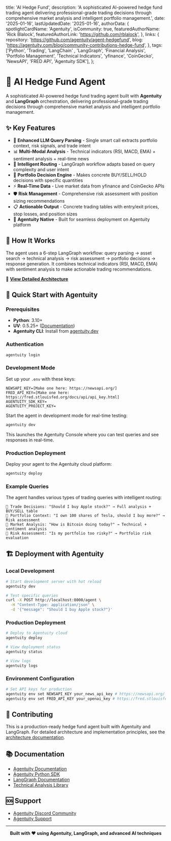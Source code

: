   title: 'AI Hedge Fund',
  description: 'A sophisticated AI-powered hedge fund trading agent delivering professional-grade trading decisions through comprehensive market analysis and intelligent portfolio management.',
  date: '2025-01-16',
  lastUpdatedDate: '2025-01-16',
  authorData: {
    spotlightCardName: 'Agentuity',
    isCommunity: true,
    featuredAuthorName: 'Rick Blalock',
    featuredAuthorLink: 'https://github.com/rblalock',
  },
  links: {
    repository: 'https://github.com/agentuity/agent-hedgefund',
    blog: 'https://agentuity.com/blog/community-contributions-hedge-fund',
  },
  tags: ['Python', 'Trading', 'LangChain' , 'LangGraph', 'Financial Analysis', 'Portfolio Management', 'Technical Indicators', 'yfinance', 'CoinGecko', 'NewsAPI', 'FRED API', 'Agentuity SDK'],
};

# 🏦 AI Hedge Fund Agent

A sophisticated AI-powered hedge fund trading agent built with **Agentuity** and **LangGraph** orchestration, delivering professional-grade trading decisions through comprehensive market analysis and intelligent portfolio management.

## ✨ Key Features

- 🧠 **Enhanced LLM Query Parsing** - Single smart call extracts portfolio context, risk signals, and trade intent
- 📊 **Multi-Modal Analysis** - Technical indicators (RSI, MACD, EMA) + sentiment analysis + real-time news
- 🎯 **Intelligent Routing** - LangGraph workflow adapts based on query complexity and user intent
- 💼 **Portfolio Decision Engine** - Makes concrete BUY/SELL/HOLD decisions with specific quantities
- ⚡ **Real-Time Data** - Live market data from yfinance and CoinGecko APIs
- 🛡️ **Risk Management** - Comprehensive risk assessment with position sizing recommendations
- 📋 **Actionable Output** - Concrete trading tables with entry/exit prices, stop losses, and position sizes
- 🚀 **Agentuity Native** - Built for seamless deployment on Agentuity platform

## 🔄 How It Works

The agent uses a 6-step LangGraph workflow: query parsing → asset search → technical analysis → risk assessment → portfolio decisions → response generation. It combines technical indicators (RSI, MACD, EMA) with sentiment analysis to make actionable trading recommendations.

📖 **[View Detailed Architecture](docs/architecture.md)**

## 🚀 Quick Start with Agentuity

### Prerequisites

- **Python**: 3.10+
- **UV**: 0.5.25+ ([Documentation](https://docs.astral.sh/uv/))
- **Agentuity CLI**: Install from [agentuity.dev](https://agentuity.dev)

### Authentication

```bash
agentuity login
```

### Development Mode

Set up your `.env` with these keys:

```text
NEWSAPI_KEY=[Make one here: https://newsapi.org/]
FRED_API_KEY=[Make one here: https://fred.stlouisfed.org/docs/api/api_key.html]
AGENTUITY_SDK_KEY=
AGENTUITY_PROJECT_KEY=
```

Start the agent in development mode for real-time testing:

```bash
agentuity dev
```

This launches the Agentuity Console where you can test queries and see responses in real-time.

### Production Deployment

Deploy your agent to the Agentuity cloud platform:

```bash
agentuity deploy
```

### Example Queries

The agent handles various types of trading queries with intelligent routing:

```
🔹 Trade Decisions: "Should I buy Apple stock?" → Full analysis + BUY/SELL table
🔹 Portfolio Context: "I own 100 shares of Tesla, should I buy more?" → Risk assessment
🔹 Market Analysis: "How is Bitcoin doing today?" → Technical + sentiment analysis  
🔹 Risk Assessment: "Is my portfolio too risky?" → Portfolio risk evaluation
```

## 🏗️ Deployment with Agentuity

### Local Development
```bash
# Start development server with hot reload
agentuity dev

# Test specific queries
curl -X POST http://localhost:8000/agent \
  -H "Content-Type: application/json" \
  -d '{"message": "Should I buy Apple stock?"}'
```

### Production Deployment
```bash
# Deploy to Agentuity cloud
agentuity deploy

# View deployment status
agentuity status

# View logs
agentuity logs
```

### Environment Configuration
```bash
# Set API keys for production
agentuity env set NEWSAPI_KEY your_news_api_key # https://newsapi.org/
agentuity env set FRED_API_KEY your_openai_key # https://fred.stlouisfed.org/docs/api/api_key.html
```

## 🤝 Contributing

This is a production-ready hedge fund agent built with Agentuity and LangGraph. For detailed architecture and implementation principles, see the [architecture documentation](docs/architecture.md).

## 📚 Documentation

- [Agentuity Documentation](https://agentuity.dev/docs)
- [Agentuity Python SDK](https://agentuity.dev/SDKs/python)
- [LangGraph Documentation](https://python.langchain.com/docs/langgraph)
- [Technical Analysis Library](https://technical-analysis-library-in-python.readthedocs.io/)

## 🆘 Support

- [Agentuity Discord Community](https://discord.com/invite/vtn3hgUfuc)
- [Agentuity Support](https://agentuity.dev/support)

---

<div align="center">
<strong>Built with ❤️ using Agentuity, LangGraph, and advanced AI techniques</strong>
</div>
